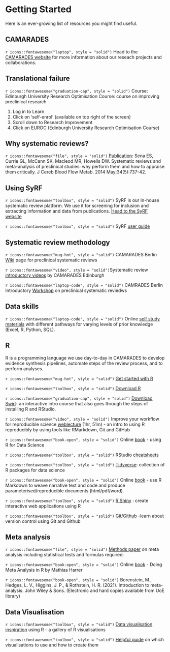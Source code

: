 # Getting Started
Here is an ever-growing list of resources you might find useful.

## CAMARADES 

 `r icons::fontawesome("laptop", style = "solid")` Head to the [CAMARADES website](https://www.ed.ac.uk/clinical-brain-sciences/research/camarades/about-camarades) for more information about our reseach projects and collaborations.

## Translational failure 

 `r icons::fontawesome("graduation-cap", style = "solid")` Course: Edinburgh University Research Optimisation Course: course on improving preclinical research 

1. Log in to Learn 
2. Click on ‘self-enrol’ (available on top right of the screen)
3. Scroll down to Research Improvement 
4. Click on EUROC (Edinburgh University Research Optimisation Course)

## Why systematic reviews?

 `r icons::fontawesome("file", style = "solid")` [Publication](https://pubmed.ncbi.nlm.nih.gov/24549183/): Sena ES, Currie GL, McCann SK, Macleod MR, Howells DW. Systematic reviews and meta-analysis of preclinical studies: why perform them and how to appraise them critically. J Cereb Blood Flow Metab. 2014 May;34(5):737-42.

## Using SyRF

 `r icons::fontawesome("toolbox", style = "solid")` SyRF is our in-house systematic review platform. We use it for screening for inclusion and extracting information and data from publications. [Head to the SyRF website](syrf.org.uk) 

 `r icons::fontawesome("toolbox", style = "solid")` SyRF [user guide](https://assets.syrf.org.uk/guides/SyRF_User_Guide.pdf)

 
## Systematic review methodology
 `r icons::fontawesome("mug-hot", style = "solid")` CAMARADES Berlin [Wiki](http://camarades.de/ - wiki for preclinical SRs) page for  preclinical systematic reviews

 `r icons::fontawesome("video", style = "solid")`Systematic review [introductory videos](https://www.ed.ac.uk/clinical-brain-sciences/research/camarades/tools-resources/sr-animal-studies) by CAMARADES Edinburgh

 `r icons::fontawesome("laptop-code", style = "solid")` CAMRADES Berlin Introductory [Workshop](https://osf.io/4zqhe) on preclinical systematic reviedws


## Data skills 

 `r icons::fontawesome("laptop-code", style = "solid")` Online [self study materials](https://www.ed.ac.uk/information-services/help-consultancy/is-skills/programmes-courses-and-toolkits/development-programmes/data-skills) with different pathways for varying levels of prior knowledge (Excel, R, Python, SQL).

 
## R 

R is a programming language we use day-to-day in CAMARADES to develop evidence synthesis pipelines, automate steps of the review process, and to perform analyses. 

 `r icons::fontawesome("mug-hot", style = "solid")` [Get started with R](https://rstudio-education.github.io/hopr/starting.html)

 `r icons::fontawesome("toolbox", style = "solid")` [Download R](https://www.rstudio.com/products/rstudio/download/#download)

 `r icons::fontawesome("graduation-cap", style = "solid")` [Download Swirl](https://swirlstats.com/students.html)- an interactive intro course that also goes through the steps of installing R and RStudio. 

 `r icons::fontawesome("video", style = "solid")` Improve your workflow for reproducible science [weblecture](https://www.youtube.com/watch?v=JA-vLsN-sic) (1hr, 51m) - an intro to using R reproducibly by using tools like RMarkdown, Git and GitHub 

 `r icons::fontawesome("book-open", style = "solid")` Online [book](https://r4ds.had.co.nz/) - using R for Data Science
 
 `r icons::fontawesome("toolbox", style = "solid")` RStudio [cheatsheets](https://www.rstudio.com/resources/cheatsheets/)

 `r icons::fontawesome("toolbox", style = "solid")` [Tidyverse](https://www.tidyverse.org/): collection of R packages for data science  
 
 `r icons::fontawesome("book-open", style = "solid")` Online [book](https://bookdown.org/yihui/rmarkdown/) - use R Markdown to weave narrative text and code and produce parameterised/reproducible documents (html/pdf/word).

 `r icons::fontawesome("toolbox", style = "solid")` [R Shiny](https://mastering-shiny.org/) : create interactive web applications using R  

 `r icons::fontawesome("toolbox", style = "solid")` [Git/Github](https://happygitwithr.com/) -learn about version control using Git and Github

## Meta analysis 

 `r icons::fontawesome("file", style = "solid")` [Methods paper](https://www.sciencedirect.com/science/article/pii/S016502701300321X?via%3Dihub#eq0005) on meta analysis including statistical tests and formulas required: 

 `r icons::fontawesome("book-open", style = "solid")` Online [book](https://bookdown.org/MathiasHarrer/Doing_Meta_Analysis_in_R/) - Doing Meta Analysis in R by Mathias Harrer

 `r icons::fontawesome("book-open", style = "solid")` Borenstein, M., Hedges, L. V., Higgins, J. P., & Rothstein, H. R. (2021). Introduction to meta-analysis. John Wiley & Sons. (Electronic and hard copies available from UoE library) 

## Data Visualisation 

 `r icons::fontawesome("toolbox", style = "solid")` [Data visualisation inspiration](https://r-graph-gallery.com/index.html) using R - a gallery of R visualisations

 `r icons::fontawesome("toolbox", style = "solid")` [Helpful guide](https://www.data-to-viz.com/) on which visualisations to use and how to create them

 